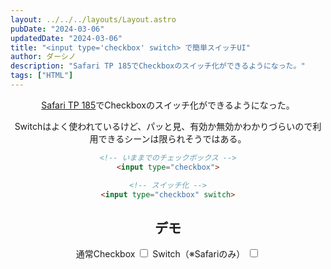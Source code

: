 ```yaml
---
layout: ../../../layouts/Layout.astro
pubDate: "2024-03-06"
updatedDate: "2024-03-06"
title: "<input type='checkbox' switch> で簡単スイッチUI"
author: ダーシノ
description: "Safari TP 185でCheckboxのスイッチ化ができるようになった。"
tags: ["HTML"]
---
```



<Header {...frontmatter} />

[Safari TP 185](https://developer.apple.com/documentation/safari-technology-preview-release-notes/stp-release-185)でCheckboxのスイッチ化ができるようになった。

Switchはよく使われているけど、パッと見、有効か無効かわかりづらいので利用できるシーンは限られそうではある。
```html
<!-- いままでのチェックボックス -->
<input type="checkbox">

<!-- スイッチ化 -->
<input type="checkbox" switch>
```

## デモ

<label>
  通常Checkbox
  <input type="checkbox" />
</label>

<label>
  Switch（※Safariのみ）
  <input type="checkbox" switch/>
</label>
